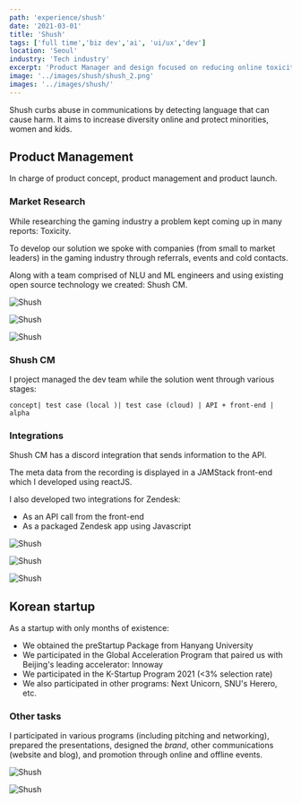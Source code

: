 ```yaml
---
path: 'experience/shush'
date: '2021-03-01'
title: 'Shush'
tags: ['full time','biz dev','ai', 'ui/ux','dev']
location: 'Seoul'
industry: 'Tech industry'
excerpt: 'Product Manager and design focused on reducing online toxicity using ML, NLP and AI'
image: '../images/shush/shush_2.png'
images: '../images/shush/'
---
```


<div class="col-md-8">

Shush curbs abuse in communications by detecting language that can cause harm. It aims to increase diversity online and protect minorities, women and kids. 

## Product Management
In charge of product concept, product management and product launch.

### Market Research
While researching the gaming industry a problem kept coming up in many reports: Toxicity. 

To develop our solution we spoke with companies (from small to market leaders) in the gaming industry through referrals, events and cold contacts. 

Along with a team comprised of NLU and ML engineers and using existing open source technology we created: Shush CM. 


</div>

<div class="row">
<div class="col-lg-3 offset-lg-3">

![Shush](../images/shush/shush_7.png)
</div>

<div class="col-lg-3">

![Shush](../images/shush/shush_8.png)

</div>

<div class="col-lg-3">

![Shush](../images/shush/shush_9.png)

</div>

</div>

<div class="col-md-8">

### Shush CM
I project managed the dev team while the solution went through various stages: 

` concept| test case (local )| test case (cloud) | API + front-end | alpha `

### Integrations
Shush CM has a discord integration that sends information to the API. 

The meta data from the recording is displayed in a JAMStack front-end which I developed using reactJS.

I also developed two integrations for Zendesk: 
* As an API call from the front-end
* As a packaged Zendesk app using Javascript


</div>

<div class="row">
<div class="col-lg-3 offset-lg-3">

![Shush](../images/shush/shush_3.png)
</div>

<div class="col-lg-3">

![Shush](../images/shush/shush_5.png)

</div>

<div class="col-lg-3">

![Shush](../images/shush/shush_6.png)

</div>

</div>


## Korean startup
As a startup with only months of existence:
* We obtained the preStartup Package from Hanyang University 
* We participated in the Global Acceleration Program that paired us with Beijing's leading accelerator: Innoway
* We participated in the K-Startup Program 2021 (<3% selection rate)
* We also participated in other programs: Next Unicorn, SNU's Herero, etc.

### Other tasks
I participated in various programs (including pitching and networking), prepared the presentations, designed the *brand*, other communications (website and blog), and promotion through online and offline events. 


<div class="row">
<div class="col-lg-3 offset-lg-6">

![Shush](../images/shush/shush_10.png)
</div>



<div class="col-lg-3">

![Shush](../images/shush/shush_11.png)

</div>

</div>

